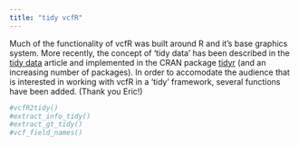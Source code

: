 ```yaml
---
title: "tidy vcfR"
---
```



Much of the functionality of vcfR was built around R and it's base graphics system.
More recently, the concept of 'tidy data' has been described in the [tidy data](http://vita.had.co.nz/papers/tidy-data.html) article and implemented in the CRAN package [tidyr](https://CRAN.R-project.org/package=tidyr) (and an increasing number of packages).
In order to accomodate the audience that is interested in working with vcfR in a 'tidy' framework, several functions have been added. (Thank you Eric!)


```r
#vcfR2tidy()
#extract_info_tidy()
#extract_gt_tidy()
#vcf_field_names()
```



